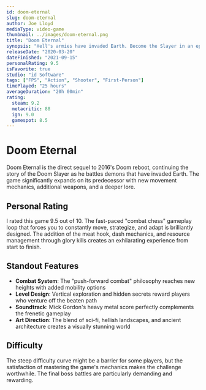 ```yaml
---
id: doom-eternal
slug: doom-eternal
author: Joe Lloyd
mediaType: video-game
thumbnail: ../images/doom-eternal.png
title: "Doom Eternal"
synopsis: "Hell's armies have invaded Earth. Become the Slayer in an epic single-player campaign to conquer demons across dimensions and stop the final destruction of humanity."
releaseDate: "2020-03-20"
dateFinished: "2021-09-15"
personalRating: 9.5
isFavorite: true
studio: "id Software"
tags: ["FPS", "Action", "Shooter", "First-Person"]
timePlayed: "25 hours"
averageDuration: "20h 00min"
rating:
  steam: 9.2
  metacritic: 88
  ign: 9.0
  gamespot: 8.5
---
```


# Doom Eternal

Doom Eternal is the direct sequel to 2016's Doom reboot, continuing the story of the Doom Slayer as he battles demons that have invaded Earth. The game significantly expands on its predecessor with new movement mechanics, additional weapons, and a deeper lore.

## Personal Rating

I rated this game 9.5 out of 10. The fast-paced "combat chess" gameplay loop that forces you to constantly move, strategize, and adapt is brilliantly designed. The addition of the meat hook, dash mechanics, and resource management through glory kills creates an exhilarating experience from start to finish.

## Standout Features

- **Combat System**: The "push-forward combat" philosophy reaches new heights with added mobility options
- **Level Design**: Vertical exploration and hidden secrets reward players who venture off the beaten path
- **Soundtrack**: Mick Gordon's heavy metal score perfectly complements the frenetic gameplay
- **Art Direction**: The blend of sci-fi, hellish landscapes, and ancient architecture creates a visually stunning world

## Difficulty

The steep difficulty curve might be a barrier for some players, but the satisfaction of mastering the game's mechanics makes the challenge worthwhile. The final boss battles are particularly demanding and rewarding.
